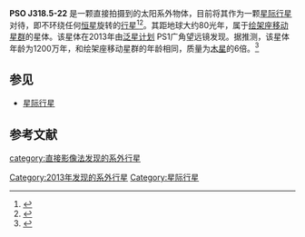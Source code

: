 {{Planetbox begin
| name = PSO J318.5-22
}}
{{Planetbox image
| image = PSO J318.5-22 image from the Pan-STARRS1 telescope.png
| caption = 
}}
{{Planetbox character
| mass = 6.5<ref name='liu_discovery'>{{cite journal | title = The Extremely Red, Young L Dwarf PSO J318-22: A Free-Floating Planetary-Mass Analog to Directly Imaged Young Gas-Giant Planets | journal = Astrophysical Journal Letters | date = 2013-10-01 | first = Michael C. | last = Liu | coauthors = Eugene A. Magnier, Niall R. Deacon, Katelyn N. Allers, Trent J. Dupuy, Michael C. Kotson, Kimberly M. Aller, W. S. Burgett, K. C. Chambers, P. W. Draper, K. W. Hodapp, R. Jedicke, R.-P. Kudritzki, N. Metcalfe, J. S. Morgan, N. Kaiser, P. A. Price, J. L. Tonry, R. J. Wainscoat | volume = In Press | id =  | url = http://arxiv.org/abs/1310.0457 | access-date = 2013-10-10 | archive-date = 2015-11-06 | archive-url = https://web.archive.org/web/20151106103413/http://arxiv.org/abs/1310.0457 | dead-url = no }}</ref>
| radius = 
| density = 
| gravity = 
| gravity_earth = 
| temperature = 1,160 ± 30/40
}}
{{Planetbox discovery
| discovery_date = 2013
| discoverers = [[泛星计划|泛星计划]]
| discovery_method = [[系外行星侦测法#直接影像|直接拍摄]]
| discovery_site = 在[[哈雷阿卡拉|哈雷阿卡拉]]使用[[泛星计划|泛星计划 PS1 望远镜]]发现
| discovery_status = 已发布
}}
{{Planetbox end}}

'''PSO J318.5-22''' 是一颗直接拍摄到的太阳系外物体，目前将其作为一颗[[星际行星|星际行星]]对待，即不环绕任何[[恒星|恒星]]旋转的[[行星|行星]]<ref name='gemini_confirm'>{{cite web | url = http://www.gemini.edu/node/12089 | title = Gemini Confirms Lonely Planet Floating in Space | author = 双子座天文台 | date = 2013-10-07 | accessdate = 2013-10-10 | archive-date = 2013-10-13 | archive-url = https://web.archive.org/web/20131013012033/http://www.gemini.edu/node/12089 | dead-url = no }}</ref><ref name='staradvertiser'>{{cite web | url = http://www.staradvertiser.com/news/breaking/20131009_Astronomers_using_Hawaii_telescopes_discover_planet_without_a_star.html?id=227141931 | title = Astronomers using Hawaii telescopes discover planet without a star | author = Star-Advertiser Staff | date = 2013-10-09 | work = Honolulu Star-Advertiser | publisher = Honolulu Star-Advertiser | accessdate = 2013-10-10 | archive-date = 2013-10-14 | archive-url = https://web.archive.org/web/20131014043040/http://www.staradvertiser.com/news/breaking/20131009_Astronomers_using_Hawaii_telescopes_discover_planet_without_a_star.html?id=227141931 | dead-url = no }}</ref>。其距地球大约80光年，属于[[绘架座β移动星群|绘架座移动星群]]的星体。该星体在2013年由[[泛星计划|泛星计划]] PS1广角望远镜发现。据推测，该星体年龄为1200万年，和绘架座移动星群的年龄相同，质量为[[木星|木星]]的6倍。<ref name='ifa_press'>{{cite web | url = http://www.ifa.hawaii.edu/info/press-releases/LonelyPlanet/ | title = A Strange Lonely Planet Found without a Star | author = 夏威夷大学天文研究所 | date = 2013-10-09 | publisher = University of Hawaii | accessdate = 2013-10-10 | archive-date = 2013-10-10 | archive-url = https://web.archive.org/web/20131010075747/http://www.ifa.hawaii.edu/info/press-releases/LonelyPlanet/ | dead-url = no }}</ref>

==参见==
* [[星际行星|星际行星]]

==参考文献==
{{Reflist}}

[[Category:2013年发现的系外行星|Category:2013年发现的系外行星]]
[[category:直接影像法发现的系外行星|category:直接影像法发现的系外行星]]
[[Category:星际行星|Category:星际行星]]
